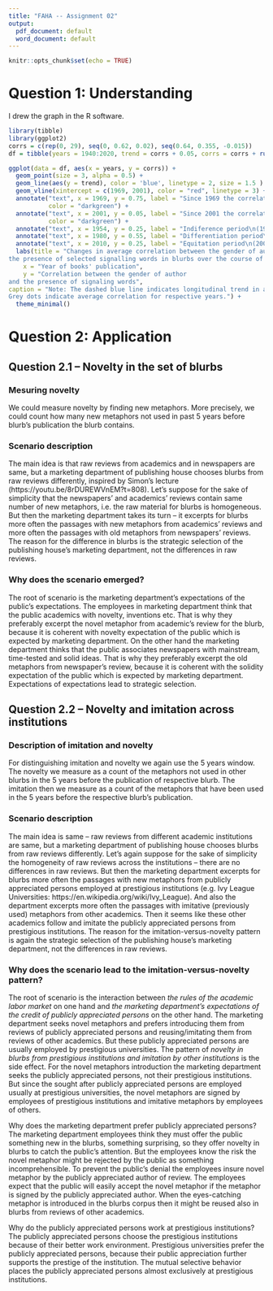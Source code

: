 ```yaml
---
title: "FAHA -- Assignment 02"
output:
  pdf_document: default
  word_document: default
---
```


```r
knitr::opts_chunk$set(echo = TRUE)
```

<!-- Important things to remember when submitting your work for peer review: -->
<!-- All submissions must be uploaded before 22 Sep 2021 8am CEST -->


# Question 1: Understanding

<!-- QUESTION 1: UNDERSTANDING   You succeed in measuring the extent to which the words used in a book's blurb predict the gender of the book's author. Let’s tell a story! -->
<!-- In the 1940s, there were very few women writing monographs in a certain field. Blurbs on the back of women's books looked similar to those on men's books. -->
<!-- By the 1970s, however, blurbs began to treat men and women authors in the field quite differently. -->
<!-- By the 2000s, greater awareness of equitable treatment, and sensitivity to gendered language choices, led this effect to decline. -->
<!-- Draw (sketch on paper* or digitally) a "signal strength" graph, using the example for the Old Bailey as a template [Chapter 1; 15:10]. Your graph should show the change in blurbs' capacity to signal the book author's gender, as described above. The graph should include: (1) labeled x and y axes (with words, briefly describe what each axis means), (2) a graph element corresponding to the signal, and (3) an indication of how the different time periods are represented in the graph. The graph does not need to be quantitatively accurate but should include some indication of the relevant years, in response to (3). -->

<!-- Grading Rubric -->
<!-- Axes labelled descriptively: +2 -->
<!-- Graph element corresponding to signal: +2 -->
<!-- Indication of time periods: +1 -->
<!-- Total points: X out of five -->

I drew the graph in the R software.   
<!-- Here is the code used for the creation, followed by the graph itself.   -->

```r
library(tibble)
library(ggplot2)
corrs = c(rep(0, 29), seq(0, 0.62, 0.02), seq(0.64, 0.355, -0.015))
df = tibble(years = 1940:2020, trend = corrs + 0.05, corrs = corrs + runif(81, 0, 0.1))

ggplot(data = df, aes(x = years, y = corrs)) +
  geom_point(size = 3, alpha = 0.5) +
  geom_line(aes(y = trend), color = 'blue', linetype = 2, size = 1.5 ) +
  geom_vline(xintercept = c(1969, 2001), color = "red", linetype = 3) +
  annotate("text", x = 1969, y = 0.75, label = "Since 1969 the correlation increases.", 
           color = "darkgreen") +
  annotate("text", x = 2001, y = 0.05, label = "Since 2001 the correlation decreases.", 
           color = "darkgreen") +
  annotate("text", x = 1954, y = 0.25, label = "Indiference period\n(1940-1969)") +
  annotate("text", x = 1980, y = 0.55, label = "Differentiation period\n(1970-2000)") +
  annotate("text", x = 2010, y = 0.25, label = "Equitation period\n(2001-2020)") +
  labs(title = "Changes in average correlation between the gender of author and
the presence of selected signalling words in blurbs over the course of time",
    x = "Year of books' publication", 
    y = "Correlation between the gender of author
and the presence of signaling words",
caption = "Note: The dashed blue line indicates longitudinal trend in average correlation.
Grey dots indicate average correlation for respective years.") +
  theme_minimal()
```


# Question 2: Application  

<!-- QUESTION 2: APPLICATION   Imagine you have a set of blurbs from a given time period. For each blurb, in addition to its date of appearance, you have information about whether or not the blurb comes from a newspaper (e.g., Financial Times, New York Times Book Review, Times Literary Supplement), or from an individual scholar identified solely by their academic institution (e.g., "Jonathan Lear, University of Chicago"). -->

<!-- Help your peer-reviewers: proof-read your responses, and use a level of language appropriate for an “interested member of the public” (e.g., do not use jargon and do not take a complex fact for granted). Your answers should be succinct; aim for approximately 250 words per response – or cumulatively 500 words, distributed as needed. Peer-reviewers have the authority to award zero points to a submission that exceeds a total of 1000 words. -->


## Question 2.1 -- Novelty in the set of blurbs  


<!-- QUESTION 2.1   Imagine we did an analysis similar to the French Revolution parliamentary speeches study, measuring "novelty" in this set of blurbs. Looking year by year, we find that the blurbs written by individual, academic scholars are more novel than the blurbs from newspapers. Suggest a possible explanation for how this pattern of novelty might have emerged. -->

<!-- Grading Rubric -->

<!-- Non-technical description of how novelty is measured in this set of blurbs: +2 -->

### Mesuring novelty  

We could measure novelty by finding new metaphors. More precisely, we could count how many new metaphors not used in past 5 years before blurb's publication the blurb contains.  

<!-- Specific description of a scenario that could account for higher novelty among blurbs from academic scholars compared to those from newspapers: +2 -->

### Scenario description   

The main idea is that raw reviews from academics and in newspapers are same, but a marketing department of publishing house chooses blurbs from raw reviews differently, inspired by Simon's lecture (https://youtu.be/8rDUREWVnEM?t=808). Let's suppose for the sake of simplicity that the newspapers' and academics' reviews contain same number of new metaphors, i.e. the raw material for blurbs is homogeneous. But then the marketing department takes its turn -- it excerpts for blurbs more often the passages with new metaphors from academics' reviews and more often the passages with old metaphors from newspapers' reviews. The reason for the difference in blurbs is the strategic selection of the publishing house's marketing department, not the differences in raw reviews.   


<!-- Account of why/how that scenario emerged: +2 -->

### Why does the scenario emerged?  

The root of scenario is the marketing department's expectations of the public's expectations. 
<!-- The marketing department has stereotypes about what the public expects of newspapers and academia.  -->
The employees in marketing department think that the public academics with novelty, inventions etc. That is why they preferably excerpt the novel metaphor from academic's review for the blurb, because it is coherent with novelty expectation of the public which is expected by marketing department. On the other hand the marketing department thinks that the public associates newspapers with mainstream, time-tested and solid ideas. That is why they preferably excerpt the old metaphors from newspaper's review, because it is coherent with the solidity expectation of the public which is expected by marketing department. Expectations of expectations lead to strategic selection.   

<!-- Discretionary point for creativity, interest, clarity: +1 -->
<!-- Total points: X out of 7 -->


## Question 2.2 -- Novelty and imitation across institutions    

<!-- QUESTION 2.2   Imagine we now take into account the institutional affiliation of the individual scholars writing these blurbs. Speculate on one possible pattern we might see if we measured both the novelty and the imitation for each institution and compared novelty and imitation across institutions. It may help to review the "2x2" story in Chapter 1 [59:48]. -->

<!-- Grading Rubric -->

<!-- Description of what imitation is, in relationship to novelty: +2 -->

### Description of imitation and novelty   
 
For distinguishing imitation and novelty we again use the 5 years window. The novelty we measure as a count of the metaphors not used in other blurbs in the 5 years before the publication of respective blurb. The imitation then we measure as a count of the metaphors that have been used in the 5 years before the respective blurb's publication.  

<!-- Specific description of a scenario among academic institutions that would lead to a particular imitation-versus-novelty pattern: +2 -->

### Scenario description   

The main idea is same -- raw reviews from different academic institutions are same, but a marketing department of publishing house chooses blurbs from raw reviews differently. Let's again suppose for the sake of simplicity the homogeneity of raw reviews across the institutions -- there are no differences in raw reviews. But then the marketing department excerpts for blurbs more often the passages with new metaphors from publicly appreciated persons employed at prestigious institutions (e.g. Ivy League Universities: https://en.wikipedia.org/wiki/Ivy_League). And also the department excerpts more often the passages with imitative (previously used) metaphors from other academics. Then it seems like these other academics follow and imitate the publicly appreciated persons from prestigious institutions. The reason for the imitation-versus-novelty pattern is again the strategic selection of the publishing house's marketing department, not the differences in raw reviews.   


<!-- Account of why/how that scenario would lead to the imitation-versus-novelty pattern described: +2 -->

### Why does the scenario lead to the imitation-versus-novelty pattern?   

The root of scenario is the interaction between *the rules of the academic labor market* on one hand and *the marketing department's expectations of the credit of publicly appreciated persons* on the other hand. The marketing department seeks novel metaphors and prefers introducing them from reviews of publicly appreciated persons and reusing/imitating them from reviews of other academics. But these publicly appreciated persons are usually employed by prestigious universities. The pattern of *novelty in blurbs from prestigious institutions and imitation by other institutions* is the side effect. For the novel metaphors introduction the marketing department seeks the publicly appreciated persons, not their prestigious institutions. But since the sought after publicly appreciated persons are employed usually at prestigious universities, the novel metaphors are signed by employees of prestigious institutions and imitative metaphors by employees of others.   

Why does the marketing department prefer publicly appreciated persons? The marketing department employees think they must offer the public something new in the blurbs, something surprising, so they offer novelty in blurbs to catch the public's attention. But the employees know the risk the novel metaphor might be rejected by the public as something incomprehensible. To prevent the public's denial the employees insure novel metaphor by the publicly appreciated author of review. The employees expect that the public will easily accept the novel metaphor if the metaphor is signed by the publicly appreciated author. When the eyes-catching metaphor is introduced in the blurbs corpus then it might be reused also in blurbs from reviews of other academics.   

Why do the publicly appreciated persons work at prestigious institutions? 
<!-- Academics selectively choose their employing university and universities selectively hire their academics.  -->
The publicly appreciated persons choose the prestigious institutions because of their better work environment. Prestigious universities prefer the publicly appreciated persons, because their public appreciation further supports the prestige of the institution. The mutual selective behavior places the publicly appreciated persons almost exclusively at prestigious institutions.    

<!-- Discretionary point for creativity, interest, clarity: +1 -->
<!-- Total points: X out of 7 -->









